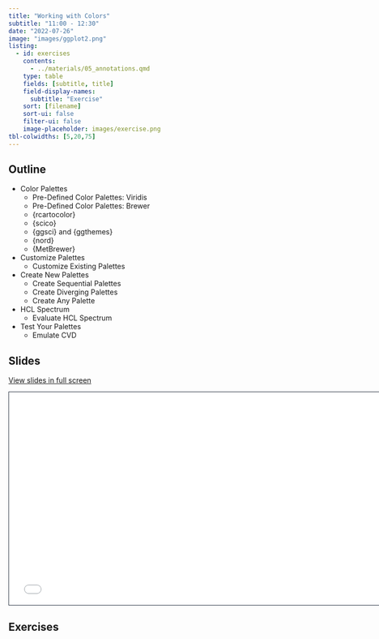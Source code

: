 ```yaml
---
title: "Working with Colors"
subtitle: "11:00 - 12:30"
date: "2022-07-26"
image: "images/ggplot2.png"
listing:
  - id: exercises
    contents:
      - ../materials/05_annotations.qmd
    type: table
    fields: [subtitle, title]
    field-display-names:
      subtitle: "Exercise"
    sort: [filename]
    sort-ui: false
    filter-ui: false
    image-placeholder: images/exercise.png
tbl-colwidths: [5,20,75]
---
```


## Outline

-   Color Palettes
    -   Pre-Defined Color Palettes: Viridis
    -   Pre-Defined Color Palettes: Brewer
    -   {rcartocolor}
    -   {scico}
    -   {ggsci} and {ggthemes}
    -   {nord}
    -   {MetBrewer}
-   Customize Palettes
    -   Customize Existing Palettes
-   Create New Palettes
    -   Create Sequential Palettes
    -   Create Diverging Palettes
    -   Create Any Palette
-   HCL Spectrum
    -   Evaluate HCL Spectrum
-   Test Your Palettes
    -   Emulate CVD

## Slides

[View slides in full screen](../materials/01_introduction.html)

```{=html}
<iframe class="slide-deck" src="../materials/05_annotations.html" height="420" width="747" style="border: 1px solid #2e3846;"></iframe>
```
## Exercises

::: {#exercises}
:::
